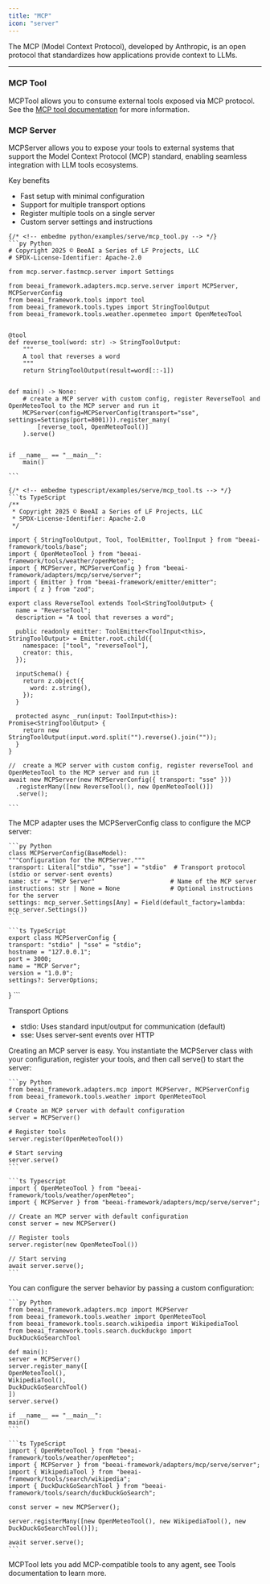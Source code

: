 ```yaml
---
title: "MCP"
icon: "server"
---
```


The MCP (Model Context Protocol), developed by Anthropic, is an open protocol that standardizes how applications provide context to LLMs.

---


### MCP Tool

MCPTool allows you to consume external tools exposed via MCP protocol. See the [MCP tool documentation](/modules/tools#mcp-tool) for more information.

### MCP Server

MCPServer allows you to expose your tools to external systems that support the Model Context Protocol (MCP) standard, enabling seamless integration with LLM tools ecosystems.

Key benefits
- Fast setup with minimal configuration
- Support for multiple transport options
- Register multiple tools on a single server
- Custom server settings and instructions

<CodeGroup>

	{/* <!-- embedme python/examples/serve/mcp_tool.py --> */}
	```py Python
	# Copyright 2025 © BeeAI a Series of LF Projects, LLC
	# SPDX-License-Identifier: Apache-2.0
	
	from mcp.server.fastmcp.server import Settings
	
	from beeai_framework.adapters.mcp.serve.server import MCPServer, MCPServerConfig
	from beeai_framework.tools import tool
	from beeai_framework.tools.types import StringToolOutput
	from beeai_framework.tools.weather.openmeteo import OpenMeteoTool
	
	
	@tool
	def reverse_tool(word: str) -> StringToolOutput:
	    """
	    A tool that reverses a word
	    """
	    return StringToolOutput(result=word[::-1])
	
	
	def main() -> None:
	    # create a MCP server with custom config, register ReverseTool and OpenMeteoTool to the MCP server and run it
	    MCPServer(config=MCPServerConfig(transport="sse", settings=Settings(port=8001))).register_many(
	        [reverse_tool, OpenMeteoTool()]
	    ).serve()
	
	
	if __name__ == "__main__":
	    main()
	
	```

	{/* <!-- embedme typescript/examples/serve/mcp_tool.ts --> */}
	```ts TypeScript
	/**
	 * Copyright 2025 © BeeAI a Series of LF Projects, LLC
	 * SPDX-License-Identifier: Apache-2.0
	 */
	
	import { StringToolOutput, Tool, ToolEmitter, ToolInput } from "beeai-framework/tools/base";
	import { OpenMeteoTool } from "beeai-framework/tools/weather/openMeteo";
	import { MCPServer, MCPServerConfig } from "beeai-framework/adapters/mcp/serve/server";
	import { Emitter } from "beeai-framework/emitter/emitter";
	import { z } from "zod";
	
	export class ReverseTool extends Tool<StringToolOutput> {
	  name = "ReverseTool";
	  description = "A tool that reverses a word";
	
	  public readonly emitter: ToolEmitter<ToolInput<this>, StringToolOutput> = Emitter.root.child({
	    namespace: ["tool", "reverseTool"],
	    creator: this,
	  });
	
	  inputSchema() {
	    return z.object({
	      word: z.string(),
	    });
	  }
	
	  protected async _run(input: ToolInput<this>): Promise<StringToolOutput> {
	    return new StringToolOutput(input.word.split("").reverse().join(""));
	  }
	}
	
	//  create a MCP server with custom config, register reverseTool and OpenMeteoTool to the MCP server and run it
	await new MCPServer(new MCPServerConfig({ transport: "sse" }))
	  .registerMany([new ReverseTool(), new OpenMeteoTool()])
	  .serve();
	
	```

</CodeGroup>

The MCP adapter uses the MCPServerConfig class to configure the MCP server:

<CodeGroup>

	```py Python
	class MCPServerConfig(BaseModel):
	"""Configuration for the MCPServer."""
	transport: Literal["stdio", "sse"] = "stdio"  # Transport protocol (stdio or server-sent events)
	name: str = "MCP Server"                     # Name of the MCP server
	instructions: str | None = None              # Optional instructions for the server
	settings: mcp_server.Settings[Any] = Field(default_factory=lambda: mcp_server.Settings())
	```

	```ts TypeScript
	export class MCPServerConfig {
	transport: "stdio" | "sse" = "stdio";
	hostname = "127.0.0.1";
	port = 3000;
	name = "MCP Server";
	version = "1.0.0";
	settings?: ServerOptions;
}
	```

</CodeGroup>

Transport Options
- stdio: Uses standard input/output for communication (default)
- sse: Uses server-sent events over HTTP

Creating an MCP server is easy. You instantiate the MCPServer class with your configuration, register your tools, and then call serve() to start the server:

<CodeGroup>

	```py Python
	from beeai_framework.adapters.mcp import MCPServer, MCPServerConfig
	from beeai_framework.tools.weather import OpenMeteoTool

	# Create an MCP server with default configuration
	server = MCPServer()

	# Register tools
	server.register(OpenMeteoTool())

	# Start serving
	server.serve()
	```

	```ts Typescript
	import { OpenMeteoTool } from "beeai-framework/tools/weather/openMeteo";
	import { MCPServer } from "beeai-framework/adapters/mcp/serve/server";

	// Create an MCP server with default configuration
	const server = new MCPServer()

	// Register tools
	server.register(new OpenMeteoTool())

	// Start serving
	await server.serve();
	```

</CodeGroup>

You can configure the server behavior by passing a custom configuration:

<CodeGroup>

	```py Python
	from beeai_framework.adapters.mcp import MCPServer
	from beeai_framework.tools.weather import OpenMeteoTool
	from beeai_framework.tools.search.wikipedia import WikipediaTool
	from beeai_framework.tools.search.duckduckgo import DuckDuckGoSearchTool

	def main():
	server = MCPServer()
	server.register_many([
	OpenMeteoTool(),
	WikipediaTool(),
	DuckDuckGoSearchTool()
	])
	server.serve()

	if __name__ == "__main__":
	main()
	```

	```ts TypeScript
	import { OpenMeteoTool } from "beeai-framework/tools/weather/openMeteo";
	import { MCPServer } from "beeai-framework/adapters/mcp/serve/server";
	import { WikipediaTool } from "beeai-framework/tools/search/wikipedia";
	import { DuckDuckGoSearchTool } from "beeai-framework/tools/search/duckDuckGoSearch";

	const server = new MCPServer();

	server.registerMany([new OpenMeteoTool(), new WikipediaTool(), new DuckDuckGoSearchTool()]);

	await server.serve();
	```

</CodeGroup>

<Tip>
	MCPTool lets you add MCP-compatible tools to any agent, see Tools documentation to learn more.
</Tip>
